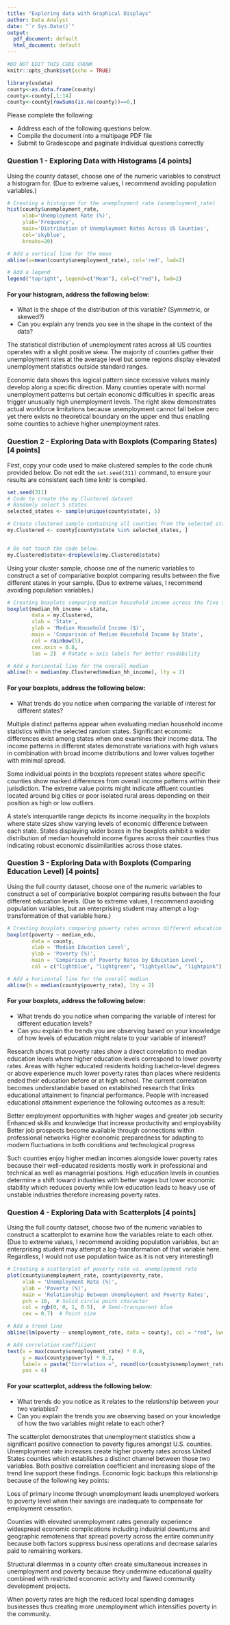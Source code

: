 ---
title: "Exploring data with Graphical Displays"
author: Data Analyst
date: "`r Sys.Date()`"
output:
  pdf_document: default
  html_document: default
---

```{r setup, include=FALSE}
#DO NOT EDIT THIS CODE CHUNK
knitr::opts_chunk$set(echo = TRUE)

library(usdata)
county<-as.data.frame(county)
county<-county[,1:14]
county<-county[rowSums(is.na(county))==0,]
```

Please complete the following:

* Address each of the following questions below.
* Compile the document into a multipage PDF file
* Submit to Gradescope and paginate individual questions correctly

### Question 1 - Exploring Data with Histograms [4 points]

Using the county dataset, choose one of the numeric variables to construct a histogram for. (Due to extreme values, I recommend avoiding population variables.)

```{r histogram}
# Creating a histogram for the unemployment rate (unemployment_rate)
hist(county$unemployment_rate, 
     xlab='Unemployment Rate (%)', 
     ylab='Frequency', 
     main='Distribution of Unemployment Rates Across US Counties',
     col='skyblue',
     breaks=20)

# Add a vertical line for the mean
abline(v=mean(county$unemployment_rate), col='red', lwd=2)

# Add a legend
legend("topright", legend=c("Mean"), col=c("red"), lwd=2)

```

#### For your histogram, address the following below:
* What is the shape of the distribution of this variable? (Symmetric, or skewed?)
* Can you explain any trends you see in the shape in the context of the data?

The statistical distribution of unemployment rates across all US counties operates with a slight positive skew. The majority of counties gather their unemployment rates at the average level but some regions display elevated unemployment statistics outside standard ranges.

Economic data shows this logical pattern since excessive values mainly develop along a specific direction. Many counties operate with normal unemployment patterns but certain economic difficulties in specific areas trigger unusually high unemployment levels. The right skew demonstrates actual workforce limitations because unemployment cannot fall below zero yet there exists no theoretical boundary on the upper end thus enabling some counties to achieve higher unemployment rates.

### Question 2 - Exploring Data with Boxplots (Comparing States) [4 points]

First, copy your code used to make clustered samples to the code chunk provided below. Do not edit the `set.seed(311)` command, to ensure your results are consistent each time knitr is compiled.

```{r myClustered}
set.seed(311)
# Code to create the my.Clustered dataset
# Randomly select 5 states
selected_states <- sample(unique(county$state), 5)

# Create clustered sample containing all counties from the selected states
my.Clustered <- county[county$state %in% selected_states, ]


# Do not touch the code below.
my.Clustered$state<-droplevels(my.Clustered$state)
```

Using your cluster sample, choose one of the numeric variables to construct a set of compariative boxplot comparing results between the five different states in your sample. (Due to extreme values, I recommend avoiding population variables.)

```{r boxplot1}
# Creating boxplots comparing median household income across the five states
boxplot(median_hh_income ~ state, 
        data = my.Clustered, 
        xlab = 'State', 
        ylab = 'Median Household Income ($)', 
        main = 'Comparison of Median Household Income by State',
        col = rainbow(5),
        cex.axis = 0.8,
        las = 2)  # Rotate x-axis labels for better readability

# Add a horizontal line for the overall median
abline(h = median(my.Clustered$median_hh_income), lty = 2)

```

#### For your boxplots, address the following below:
* What trends do you notice when comparing the variable of interest for different states?

Multiple distinct patterns appear when evaluating median household income statistics within the selected random states. Significant economic differences exist among states when one examines their income data. The income patterns in different states demonstrate variations with high values in combination with broad income distributions and lower values together with minimal spread.

Some individual points in the boxplots represent states where specific counties show marked differences from overall income patterns within their jurisdiction. The extreme value points might indicate affluent counties located around big cities or poor isolated rural areas depending on their position as high or low outliers.

A state's interquartile range depicts its income inequality in the boxplots where state sizes show varying levels of economic difference between each state. States displaying wider boxes in the boxplots exhibit a wider distribution of median household income figures across their counties thus indicating robust economic dissimilarities across those states.

### Question 3 - Exploring Data with Boxplots (Comparing Education Level) [4 points]

Using the full county dataset, choose one of the numeric variables to construct a set of compariative boxplot comparing results between the four different education levels. (Due to extreme values, I recommend avoiding population variables, but an enterprising student may attempt a log-transformation of that variable here.)

```{r boxplot2}
# Creating boxplots comparing poverty rates across different education levels
boxplot(poverty ~ median_edu, 
        data = county, 
        xlab = 'Median Education Level', 
        ylab = 'Poverty (%)', 
        main = 'Comparison of Poverty Rates by Education Level',
        col = c("lightblue", "lightgreen", "lightyellow", "lightpink"))

# Add a horizontal line for the overall median
abline(h = median(county$poverty_rate), lty = 2)

```

#### For your boxplots, address the following below:
* What trends do you notice when comparing the variable of interest for different education levels?
* Can you explain the trends you are observing based on your knowledge of how levels of education might relate to your variable of interest?


Research shows that poverty rates show a direct correlation to median education levels where higher education levels correspond to lower poverty rates. Areas with higher educated residents holding bachelor-level degrees or above experience much lower poverty rates than places where residents ended their education before or at high school.
The current correlation becomes understandable based on established research that links educational attainment to financial performance. People with increased educational attainment experience the following outcomes as a result:

Better employment opportunities with higher wages and greater job security
Enhanced skills and knowledge that increase productivity and employability
Better job prospects become available through connections within professional networks
Higher economic preparedness for adapting to modern fluctuations in both conditions and technological progress

Such counties enjoy higher median incomes alongside lower poverty rates because their well-educated residents mostly work in professional and technical as well as managerial positions. High education levels in counties determine a shift toward industries with better wages but lower economic stability which reduces poverty while low education leads to heavy use of unstable industries therefore increasing poverty rates.

### Question 4 - Exploring Data with Scatterplots [4 points]

Using the full county dataset, choose two of the numeric variables to construct a scatterplot to examine how the variables relate to each other. (Due to extreme values, I recommend avoiding population variables, but an enterprising student may attempt a log-transformation of that variable here. Regardless, I would not use population twice as it is not very interesting!)

```{r scatterplot}
# Creating a scatterplot of poverty rate vs. unemployment rate
plot(county$unemployment_rate, county$poverty_rate, 
     xlab = 'Unemployment Rate (%)', 
     ylab = 'Poverty (%)', 
     main = 'Relationship Between Unemployment and Poverty Rates',
     pch = 16,  # Solid circle point character
     col = rgb(0, 0, 1, 0.5),  # Semi-transparent blue
     cex = 0.7)  # Point size

# Add a trend line
abline(lm(poverty ~ unemployment_rate, data = county), col = "red", lwd = 2)

# Add correlation coefficient
text(x = max(county$unemployment_rate) * 0.8, 
     y = max(county$poverty) * 0.2,
     labels = paste("Correlation =", round(cor(county$unemployment_rate, county$poverty), 2)),
     pos = 4)

```

#### For your scatterplot, address the following below:
* What trends do you notice as it relates to the relationship between your two variables?
* Can you explain the trends you are observing based on your knowledge of how the two variables might relate to each other?


The scatterplot demonstrates that unemployment statistics show a significant positive connection to poverty figures amongst U.S. counties. Unemployment rate increases create higher poverty rates across United States counties which establishes a distinct channel between those two variables. Both positive correlation coefficient and increasing slope of the trend line support these findings.
Economic logic backups this relationship because of the following key points:

Loss of primary income through unemployment leads unemployed workers to poverty level when their savings are inadequate to compensate for employment cessation.

Counties with elevated unemployment rates generally experience widespread economic complications including industrial downturns and geographic remoteness that spread poverty across the entire community because both factors suppress business operations and decrease salaries paid to remaining workers.

Structural dilemmas in a county often create simultaneous increases in unemployment and poverty because they undermine educational quality combined with restricted economic activity and flawed community development projects.

When poverty rates are high the reduced local spending damages businesses thus creating more unemployment which intensifies poverty in the community.
